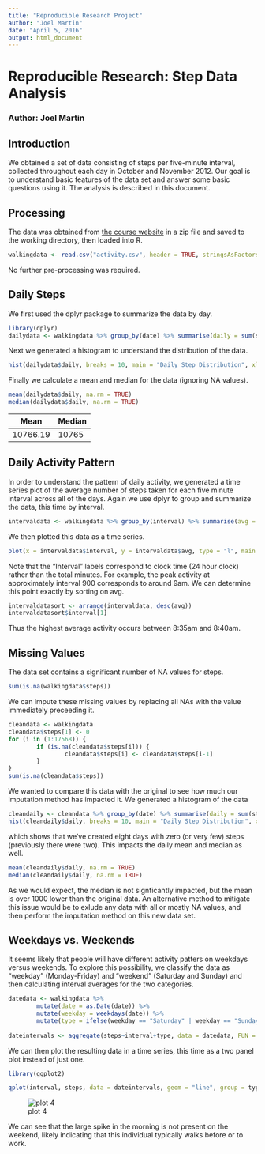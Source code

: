 ```yaml
---
title: "Reproducible Research Project"
author: "Joel Martin"
date: "April 5, 2016"
output: html_document
---
```


# Reproducible Research: Step Data Analysis
### Author: Joel Martin

## Introduction

We obtained a set of data consisting of steps per five-minute interval, collected throughout each day in October and November 2012. Our goal is to understand basic features of the data set and answer some basic questions using it. The analysis is described in this document.

## Processing

The data was obtained from [the course website](https://d396qusza40orc.cloudfront.net/repdata%2Fdata%2Factivity.zip) in a zip file and saved to the working directory, then loaded into R. 

```r
walkingdata <- read.csv("activity.csv", header = TRUE, stringsAsFactors = FALSE)
```

No further pre-processing was required.

## Daily Steps

We first used the dplyr package to summarize the data by day. 

```r
library(dplyr)
dailydata <- walkingdata %>% group_by(date) %>% summarise(daily = sum(steps))
```

Next we generated a histogram to understand the distribution of the data. 

```r
hist(dailydata$daily, breaks = 10, main = "Daily Step Distribution", xlab = "Steps")
```

Finally we calculate a mean and median for the data (ignoring NA values).

```r
mean(dailydata$daily, na.rm = TRUE)
median(dailydata$daily, na.rm = TRUE)
```
Mean    |Median
------- |--------
10766.19|10765

## Daily Activity Pattern

In order to understand the pattern of daily activity, we generated a time series plot of the average number of steps taken for each five minute interval across all of the days. Again we use dplyr to group and summarize the data, this time by interval.

```r
intervaldata <- walkingdata %>% group_by(interval) %>% summarise(avg = mean(steps, na.rm = TRUE))
```

We then plotted this data as a time series.

```r
plot(x = intervaldata$interval, y = intervaldata$avg, type = "l", main = "Daily Activity", xlab = "Interval", ylab = "Steps During Interval")
```

Note that the "Interval" labels correspond to clock time (24 hour clock) rather than the total minutes. For example, the peak activity at approximately interval 900 corresponds to around 9am. We can determine this point exactly by sorting on avg. 

```r
intervaldatasort <- arrange(intervaldata, desc(avg))
intervaldatasort$interval[1]
```

Thus the highest average activity occurs between 8:35am and 8:40am.

## Missing Values

The data set contains a significant number of NA values for steps.

```r
sum(is.na(walkingdata$steps))
```

We can impute these missing values by replacing all NAs with the value immediately preceeding it. 

```r
cleandata <- walkingdata
cleandata$steps[1] <- 0
for (i in (1:17568)) {
        if (is.na(cleandata$steps[i])) {
                cleandata$steps[i] <- cleandata$steps[i-1]
        }
}
sum(is.na(cleandata$steps))
```

We wanted to compare this data with the original to see how much our imputation method has impacted it. We generated a histogram of the data

```r
cleandaily <- cleandata %>% group_by(date) %>% summarise(daily = sum(steps))
hist(cleandaily$daily, breaks = 10, main = "Daily Step Distribution", xlab = "Steps")
```

which shows that we've created eight days with zero (or very few) steps (previously there were two). This impacts the daily mean and median as well. 

```r
mean(cleandaily$daily, na.rm = TRUE)
median(cleandaily$daily, na.rm = TRUE)
```

As we would expect, the median is not signficantly impacted, but the mean is over 1000 lower than the original data. An alternative method to mitigate this issue would be to exlude any data with all or mostly NA values, and then perform the imputation method on this new data set. 

## Weekdays vs. Weekends

It seems likely that people will have different activity patters on weekdays versus weekends. To explore this possibility, we classify the data as "weekday" (Monday-Friday) and "weekend" (Saturday and Sunday) and then calculating interval averages for the two categories. 

```r
datedata <- walkingdata %>% 
        mutate(date = as.Date(date)) %>% 
        mutate(weekday = weekdays(date)) %>% 
        mutate(type = ifelse(weekday == "Saturday" | weekday == "Sunday", "weekend","weekday"))
        
dateintervals <- aggregate(steps~interval+type, data = datedata, FUN = function (x) {mean(x,na.rm=T)})
```

We can then plot the resulting data in a time series, this time as a two panel plot instead of just one. 

```r
library(ggplot2)
```

```r
qplot(interval, steps, data = dateintervals, geom = "line", group = type) + facet_grid(type~.)
```
![plot 4](figure/pairplot.png)

We can see that the large spike in the morning is not present on the weekend, likely indicating that this individual typically walks before or to work. 







